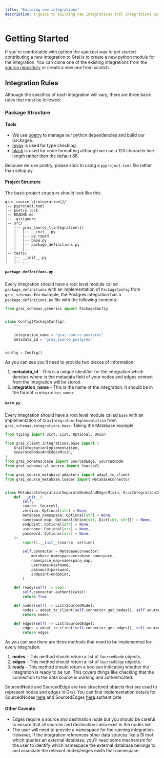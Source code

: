 ```yaml
---
title: "Building new integrations"
description: A guide to building new integrations tool integrations with Grai
---
```



# Getting Started

If you're comfortable with python the quickest way to get started contributing a new integration to Grai is to create
a new python module for the integration.
You can clone one of the existing integrations from the [source repository](https://github.com/grai-io/grai-core/tree/master/grai-integrations)
or create a new one from scratch.

## Integration Rules


<Steps>

Although the specifics of each integration will vary, there are three basic rules that must be followed:

### Package Structure

#### Tools

* We use [poetry](https://python-poetry.org/) to manage our python dependencies and build our packages.
* [mypy](https://mypy.readthedocs.io/en/stable/) is used for type checking.
* [black](https://github.com/psf/black) is used for code formatting although we use a 120 character line length rather than the default 88.

Because we use poetry, please stick to using a `pyproject.toml` file rather than setup.py.

#### Project Structure

The basic project structure should look like this:

```
grai_source_\{integration\}/
|-- pyproject.toml
|-- poetry.lock
|-- README.md
|-- .gitignore
|-- src/
|   |-- grai_source_\{integration\}/
|   |   |-- __init__.py
|   |   |-- py.typed
|   |   |-- base.py
|   |   |-- package_definitions.py
|   |   |-- ...
|-- tests/
|   |-- __init__.py
|   |-- ...
```

##### `package_definitions.py`

Every integration should have a root level module called `package_definitions` with an implementation of `PackageConfig`
from `grai_schemas`.
For example, the Postgres integration has a `package_definitions.py` file with the following contents:

```python
from grai_schemas.generics import PackageConfig


class Config(PackageConfig):
    """ """

    integration_name = "grai-source-postgres"
    metadata_id = "grai_source_postgres"


config = Config()
```

As you can see you'll need to provide two pieces of information:

1. **metadata_id** - This is a unique identifier for the integration which denotes where in the metadata field of your nodes and edges context from the integration will be stored.
2. **integration_name** - This is the name of the integration. It should be in the format `<integration_name>`


##### `base.py`

Every integration should have a root level module called `base` with an implementation of `GraiIntegrationImplementation` from `grai_schemas.integrations.base`.
Taking the Metabase example

```python
from typing import Dict, List, Optional, Union

from grai_client.integrations.base import (
    GraiIntegrationImplementation,
    SeparateNodesAndEdgesMixin,
)
from grai_schemas.base import SourcedEdge, SourcedNode
from grai_schemas.v1.source import SourceV1

from grai_source_metabase.adapters import adapt_to_client
from grai_source_metabase.loader import MetabaseConnector


class MetabaseIntegration(SeparateNodesAndEdgesMixin, GraiIntegrationImplementation):
    def __init__(
        self,
        source: SourceV1,
        version: Optional[str] = None,
        metabase_namespace: Optional[str] = None,
        namespace_map: Optional[Union[str, Dict[int, str]]] = None,
        endpoint: Optional[str] = None,
        username: Optional[str] = None,
        password: Optional[str] = None,
    ):
        super().__init__(source, version)

        self.connector = MetabaseConnector(
            metabase_namespace=metabase_namespace,
            namespace_map=namespace_map,
            username=username,
            password=password,
            endpoint=endpoint,
        )

    def ready(self) -> bool:
        self.connector.authenticate()
        return True

    def nodes(self) -> List[SourcedNode]:
        nodes = adapt_to_client(self.connector.get_nodes(), self.source, self.version)
        return nodes

    def edges(self) -> List[SourcedEdge]:
        edges = adapt_to_client(self.connector.get_edges(), self.source, self.version)
        return edges

```

As you can see there are three methods that need to be implemented for every integration:

1. **nodes** - This method should return a list of `SourcedNode` objects.
2. **edges** - This method should return a list of `SourcedEdge` objects.
3. **ready** - This method should return a boolean indicating whether the integration is ready to be run. This covers
    things like checking that the connection to the data source is working and authenticated.

SourcedNode and SourcedEdge are two structured objects that are used to represent nodes and edges in Grai.
You can find implementation details for SourcedNodes [here](https://github.com/grai-io/grai-core/blob/bb470ef5888ec8cf4b208487ca6f988094802033/grai-schemas/src/grai_schemas/v1/node.py#L70)
and SourcedEdges [here](https://github.com/grai-io/grai-core/blob/bb470ef5888ec8cf4b208487ca6f988094802033/grai-schemas/src/grai_schemas/v1/edge.py#L70).authenticate

#### Other Caveats

* Edges require a source and destination node but you should be careful to ensure that all sources and destinations also
exist in the nodes list.
* The user will need to provide a namespace for the running integration. However, if the integration references other
data sources like a BI tool which queries an external database, you'll need some mechanism for the user to identify
which namespace the external database belongs to and associate the relevant nodes/edges ewith that namespace.


</Steps>
